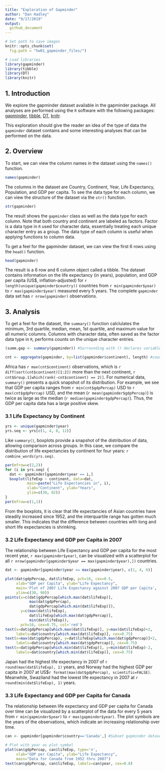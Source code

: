 ```yaml
---
title: "Exploration of Gapminder"
author: "Dan Hadley"
date: "9/17/2019"
output: 
  github_document
---
```


```r
# Set path to save images
knitr::opts_chunk$set(
  fig.path = "hw01_gapminder_files/")
```

```r
# Load libraries
library(gapminder)
library(tibble)
library(DT)
library(knitr)
```

## 1. Introduction

We explore the gapminder dataset available in the gapminder package.  All analyses are performed using the `R` software with the following packages: [gapminder](https://cran.r-project.org/web/packages/gapminder/index.html), [tibble](https://cran.r-project.org/web/packages/tibble/index.html), [DT](https://cran.r-project.org/web/packages/DT/index.html), [knitr](https://cran.r-project.org/web/packages/knitr/index.html).
<!--[ggplot2](https://cran.r-project.org/web/packages/ggplot2/index.html),-->

This exploration should give the reader an idea of the type of data the `gapminder` dataset contains and some interesting analyses that can be performed on the data.

## 2. Overview

To start, we can view the column names in the dataset using the `names()` function.
```r
names(gapminder)
```

The columns in the dataset are Country, Continent, Year, Life Expectancy, Population, and GDP per capita.  To see the data type for each column, we can view the structure of the dataset via the `str()` function.
```r
str(gapminder)
```

The result shows the `gapminder` class as well as the data type for each column.  Note that both country and continent are labeled as factors.  Factor is a data type in `R` used for character data, essentially treating each unique character entry as a group.  The data type of each column is useful when applying functions to column data.


To get a feel for the gapminder dataset, we can view the first 6 rows using the `head()` function.
```r
head(gapminder)
```

The result is a 6 row and 6 column object called a tibble.  The dataset contains information on the life expectancy (in years), population, and GDP per capita (US\$, inflation-adjusted) for `r length(unique(gapminder$country))` countries from `r min(gapminder$year)` to `r max(gapminder$year)` measured every 5 years.  The complete `gapminder` data set has `r nrow(gapminder)` observations.

## 3. Analysis

To get a feel for the dataset, the `summary()` function calclulates the minimum, 3rd quartile, median, mean, 1st quartile, and maximum value for all numeric columns.  Columns with character data, often saved as the factor data type in `R`, performs counts on the unique character entries.
```r
(summ.gap <- summary(gapminder)) #Surrounding with () declares variable and prints value(s)

cnt <- aggregate(gapminder, by=list(gapminder$continent), length) #counts observations by continent
```

Africa has `r max(cnt$continent)` observations, which is `r diff(sort(cnt$continent)[1:2])` more than the next continent, `r cnt$Group.1[which(rank(-cnt$continent) == 2)]`.  For numerical data, `summary()` presents a quick snapshot of its distribution.  For example, we see that GDP per capita ranges from `r min(cnt$gdpPercap)` USD to `r max(cnt$gdpPercap)` USD, and the mean (`r mean(gapminder$gdpPercap)`) is twice as large as the median (`r median(gapminder$gdpPercap)`).  Thus, the GDP per capita data has a large positive skew.

### 3.1 Life Expectancy by Continent

```r
yrs <- unique(gapminder$year)
yrs.seq <- yrs[c(1, 4, 8, 12)]
```

Like `summary()`, boxplots provide a snapshot of the distribution of data, allowing comparison across groups.  In this case, we compare the distribution of life expectancies by continent for four years: `r combine_words(yrs.seq)`.

```r
par(mfrow=c(2,2))
for (i in yrs.seq) {
  dat <- gapminder[gapminder$year == i,]
  boxplot(lifeExp ~ continent, data=dat,
          main=paste("Life Expectancies in", i),
          xlab="Continent", ylab="Years",
          ylim=c(30, 82))
}
par(mfrow=c(1,1))
```

From the boxplots, it is clear that life expectancies of Asian countries have steadily increased since 1952, and the interquartile range has gotten much smaller.  This indicates that the difference between countries with long and short life expectancies is shrinking.

### 3.2 Life Expectancy and GDP per Capita in 2007

The relationship between Life Expectancy and GDP per capita for the most recent year, `r max(gapminder$year)`, can be visualized with a scatterplot for all `r nrow(gapminder[gapminder$year == max(gapminder$year),])` countries.

```r
dat <- gapminder[gapminder$year == max(gapminder$year), c(1, 4, 6)]

plot(dat$gdpPercap, dat$lifeExp, pch=16, cex=0.5,
     xlab="GDP per Capita", ylab="Life Expectancy",
     main='Plot of 2007 Life Expectancy against 2007 GDP per Capita',
     ylim=c(30, 90))
points(x=c(dat$gdpPercap[which.max(dat$lifeExp)], 
           max(dat$gdpPercap),
           dat$gdpPercap[which.min(dat$lifeExp)]),
       y=c(max(dat$lifeExp),
           dat$lifeExp[which.max(dat$gdpPercap)],
           min(dat$lifeExp)),
       pch=16, cex=0.75, col='red')
text(x=dat$gdpPercap[which.max(dat$lifeExp)], y=max(dat$lifeExp)+2,
     labels=dat$country[which.max(dat$lifeExp)], cex=0.75)
text(x=max(dat$gdpPercap), y=dat$lifeExp[which.max(dat$gdpPercap)]+2,
     labels=dat$country[which.max(dat$gdpPercap)], cex=0.75)
text(x=dat$gdpPercap[which.min(dat$lifeExp)], y=min(dat$lifeExp)-2,
     labels=dat$country[which.min(dat$lifeExp)], cex=0.75)

```

Japan had the highest life expectancy in 2007 of `r round(max(dat$lifeExp), 1)` years, and Norway had the highest GDP per capita in 2007 at US\$`r format(max(dat$gdpPercap), scientific=FALSE)`.  Meanwhile, Swaziland had the lowest life expectancy in 2007 at `r round(min(dat$lifeExp), 1)` years.

### 3.3 Life Expectancy and GDP per Capita for Canada

The relationship between life expectancy and GDP per capita for Canada over time can be visualized by a scatterplot of the data for every 5 years from `r min(gapminder$year)` to `r max(gapminder$year)`. The plot symbols are the years of the observations, which indicate an increasing relationship over time.

```r
can <- gapminder[gapminder$country=='Canada',] #Subset gapminder dataset to Canada's observations

# Plot with year as plot symbol
plot(can$gdpPercap, can$lifeExp, type='n',
     xlab="GDP per Capita", ylab="Life Expectancy",
     main="Data for Canada from 1952 thru 2007")
text(can$gdpPercap, can$lifeExp, labels=can$year, cex=0.8)
```